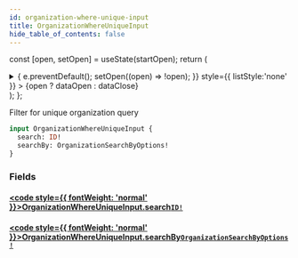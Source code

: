 ```yaml
---
id: organization-where-unique-input
title: OrganizationWhereUniqueInput
hide_table_of_contents: false
---
```






const [open, setOpen] = useState(startOpen);
return (
<details {...(open ? { open: true } : {})} className="details" style={{ border:'none', boxShadow:'none', background:'var(--ifm-background-color)' }}>
<summary
onClick={(e) => {
e.preventDefault();
setOpen((open) => !open);
}}
style={{ listStyle:'none' }} >
{open ? dataOpen : dataClose}
</summary>
{open && children}
</details>
);
};

Filter for unique organization query

```graphql
input OrganizationWhereUniqueInput {
  search: ID!
  searchBy: OrganizationSearchByOptions!
}
```

### Fields

#### [<code style={{ fontWeight: 'normal' }}>OrganizationWhereUniqueInput.<b>search</b></code>](#)<Bullet />[`ID!`](/api/scalars/id) <Badge class="badge badge--secondary" text="non-null"/> <Badge class="badge badge--secondary" text="scalar"/>

>

#### [<code style={{ fontWeight: 'normal' }}>OrganizationWhereUniqueInput.<b>searchBy</b></code>](#)<Bullet />[`OrganizationSearchByOptions!`](/api/enums/organization-search-by-options) <Badge class="badge badge--secondary" text="non-null"/> <Badge class="badge badge--secondary" text="enum"/>

>
